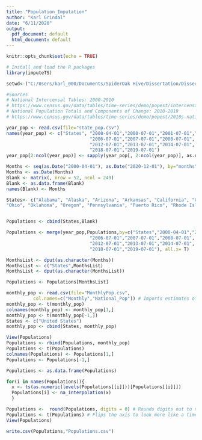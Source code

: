 ```yaml
---
title: "Population_Imputation"
author: "Karl Grindal"
date: "6/11/2020"
output:
  pdf_document: default
  html_document: default
---
```


```r
knitr::opts_chunk$set(echo = TRUE)
```

```r
# Install and load the R packages
library(imputeTS)

setwd<-("C:/Users/karl_000/Documents/SpiderOak Hive/Dissertation/Dissertation_BreachesDataset")

#Sources
# National Intercensal Tables: 2000-2010
# https://www.census.gov/data/tables/time-series/demo/popest/intercensal-2000-2010-national.html
# National Population Totals and Components of Change: 2010-2019
# https://www.census.gov/data/tables/time-series/demo/popest/2010s-national-total.html

year_pop <- read.csv(file="state_pop.csv")
names(year_pop) <- c("States", "2000-04-01","2000-07-01","2001-07-01","2002-07-01", "2003-07-01","2004-07-01","2005-07-01",
                               "2006-07-01","2007-07-01","2008-07-01", "2009-07-01","2010-04-01","2010-07-01","2011-07-01",
                               "2012-07-01","2013-07-01","2014-07-01", "2015-07-01","2016-07-01","2017-07-01",
                               "2018-07-01","2019-07-01")
year_pop[2:ncol(year_pop)] <- sapply(year_pop[, 2:ncol(year_pop)], as.numeric)

Months <- seq(as.Date("2000-04-01"), as.Date("2020-12-01"), by="months")
Months <- as.Date(Months)
Blank <- matrix(, nrow = 52, ncol = 249)
Blank <- as.data.frame(Blank)
names(Blank) <- Months

States<- c("Alabama", "Alaska", "Arizona", "Arkansas", "California", "Colorado", "Connecticut", "Delaware", "District of Columbia", "Florida", "Georgia", "Hawaii", "Idaho", "Illinois", "Indiana", "Iowa", "Kansas", "Kentucky", "Louisiana", "Maine", "Maryland", "Massachusetts", "Michigan", "Minnesota", "Mississippi", "Missouri", "Montana", "Nebraska", "Nevada", "New Hampshire", "New Jersey", "New Mexico", "New York", "North Carolina", "North Dakota", 
"Ohio", "Oklahoma", "Oregon", "Pennsylvania", "Puerto Rico", "Rhode Island", "South Carolina", "South Dakota", "Tennessee", "Texas", "Utah", "Vermont", "Virginia", "Washington", "West Virginia", "Wisconsin", "Wyoming")


Populations <- cbind(States,Blank)

Populations <- merge(year_pop,Populations,by=c("States","2000-04-01","2000-07-01","2001-07-01","2002-07-01", "2003-07-01","2004-07-01","2005-07-01",
                               "2006-07-01","2007-07-01","2008-07-01", "2009-07-01","2010-04-01","2010-07-01","2011-07-01",
                               "2012-07-01","2013-07-01","2014-07-01", "2015-07-01","2016-07-01","2017-07-01",
                               "2018-07-01","2019-07-01"), all.x= T)

MonthsList <- dput(as.character(Months))
MonthsList <- c("States",MonthsList)
MonthsList <- dput(as.character(MonthsList))

Populations <- Populations[MonthsList]

monthly_pop <- read.csv(file="MonthlyPop.csv",
          col.names=c("Monthly","National_Pop")) # Imports estimates of United States monthly national population
monthly_pop <- t(monthly_pop)
colnames(monthly_pop) <- monthly_pop[1,]
monthly_pop <- t(monthly_pop[-1,])
States <- c("United States")
monthly_pop <- cbind(States, monthly_pop)

View(Populations)
Populations <- rbind(Populations, monthly_pop)
Populations <- t(Populations)
colnames(Populations) <- Populations[1,]
Populations <- Populations[-1,]

Populations <- as.data.frame(Populations)

for(i in names(Populations)){
  x <- ts(as.numeric(levels(Populations[[i]]))[Populations[[i]]])
  Populations[i] <- na_interpolation(x)
  }

Populations <-  round(Populations, digits = 0) # Rounds digits out to nearest whole person
Populations <- t(Populations) # Flips the axis to look more like a time series
View(Populations)

write.csv(Populations,"Populations.csv")

```

